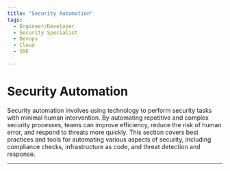 ```yaml
---
title: "Security Automation"
tags:
  - Engineer/Developer
  - Security Specialist
  - Devops
  - Cloud
  - SRE

---
```



<TagProvider>
<TagFilter />

# Security Automation

<TagList tags={frontmatter.tags} />
<AttributionList contributors={frontmatter.contributors} />

Security automation involves using technology to perform security tasks with minimal human intervention. By automating repetitive and complex security processes, teams can improve efficiency, reduce the risk of human error, and respond to threats more quickly. This section covers best practices and tools for automating various aspects of security, including compliance checks, infrastructure as code, and threat detection and response.

---

</TagProvider>
<ContributeFooter />